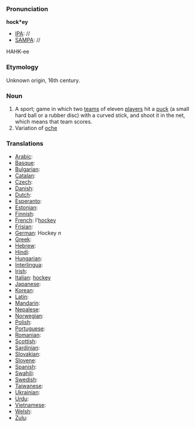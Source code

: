 ===Pronunciation===

'''hock*ey '''
*[[IPA]]: //
*[[SAMPA]]: //
HAHK-ee
===Etymology===
Unknown origin, 16th century.

=== Noun ===

#A sport; game in which two [[team]]s of eleven [[player]]s hit a [[puck]] (a small hard ball or a rubber disc) with a curved stick, and shoot it in the net, which means that team scores.
#Variation of [[oche]]
===Translations===

*[[Arabic]]:
*[[Basque]]:
*[[Bulgarian]]:
*[[Catalan]]:
*[[Czech]]:
*[[Danish]]:
*[[Dutch]]:
*[[Esperanto]]:
*[[Estonian]]:
*[[Finnish]]:
*[[French]]: l'[[hockey]]
*[[Frisian]]:
*[[German]]: Hockey ''n''
*[[Greek]]:
*[[Hebrew]]:
*[[Hindi]]:
*[[Hungarian]]:
*[[Interlingua]]:
*[[Irish]]:
*[[Italian]]: [[hockey]]
*[[Japanese]]:
*[[Korean]]:
*[[Latin]]:
*[[Mandarin]]:
*[[Nepalese]]:
*[[Norwegian]]:
*[[Polish]]:
*[[Portuguese]]:
*[[Romanian]]:
*[[Scottish]]:
*[[Sardinian]]:
*[[Slovakian]]:
*[[Slovene]]:
*[[Spanish]]:
*[[Swahili]]:
*[[Swedish]]:
*[[Taiwanese]]:
*[[Ukrainian]]:
*[[Urdu]]:
*[[Vietnamese]]:
*[[Welsh]]:
*[[Zulu]]: